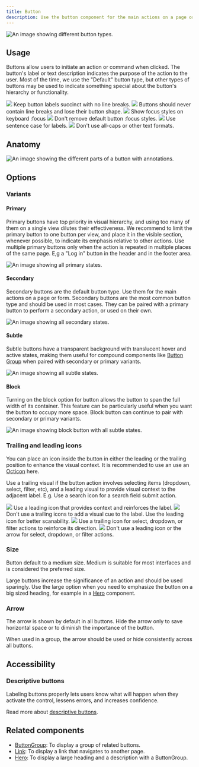 ```yaml
---
title: Button
description: Use the button component for the main actions on a page or form.
---
```



![An image showing different button types.](https://github.com/primer/brand/assets/6951037/fcc3b962-1b4a-416b-be29-4a70ef503f2a)

## Usage

Buttons allow users to initiate an action or command when clicked. The button's label or text description indicates the purpose of the action to the user. Most of the time, we use the "Default" button type, but other types of buttons may be used to indicate something special about the button's hierarchy or functionality.

<DoDontContainer>
  <Do>
    <img src="https://github.com/primer/brand/assets/6951037/b2396328-bac2-4b92-b958-954f2d8e265d" />
    <Caption>Keep button labels succinct with no line breaks.</Caption>
  </Do>
  <Dont>
    <img src="https://github.com/primer/brand/assets/6951037/efa5748a-8609-4abb-b34b-b4604dc2a7c1" />
    <Caption>
      Buttons should never contain line breaks and lose their button shape.
    </Caption>
  </Dont>
</DoDontContainer>

<DoDontContainer>
  <Do>
    <img src="https://github.com/primer/brand/assets/6951037/96da1bd5-d537-40c1-9103-96254813648f" />
    <Caption>Show focus styles on keyboard :focus</Caption>
  </Do>
  <Dont>
    <img src="https://github.com/primer/brand/assets/6951037/edc931cf-06ed-4814-8ad0-24a8344902c0" />
    <Caption>Don't remove default button :focus styles.</Caption>
  </Dont>
</DoDontContainer>

<DoDontContainer>
  <Do>
    <img src="https://github.com/primer/brand/assets/6951037/1a234331-7efe-48e4-80bc-cd2a896f3171" />
    <Caption>Use sentence case for labels.</Caption>
  </Do>
  <Dont>
    <img src="https://github.com/primer/brand/assets/6951037/44ad7250-e9d1-4e23-9c00-229cd86447d4" />
    <Caption>Don't use all-caps or other text formats.</Caption>
  </Dont>
</DoDontContainer>

## Anatomy

![An image showing the different parts of a button with annotations.](https://github.com/primer/brand/assets/6951037/ef74e834-2650-424e-b382-bdcd4a09c113)

## Options

### Variants

#### Primary

Primary buttons have top priority in visual hierarchy, and using too many of them on a single view dilutes their effectiveness. We recommend to limit the primary button to one button per view, and place it in the visible section, whenever possible, to indicate its emphasis relative to other actions. Use multiple primary buttons only when the action is repeated in multiple places of the same page. E,g a "Log in" button in the header and in the footer area.

![An image showing all primary states.](https://github.com/primer/brand/assets/6951037/dfad0124-4cdc-4230-b442-4ee9c747d0f0)

#### Secondary

Secondary buttons are the default button type. Use them for the main actions on a page or form. Secondary buttons are the most common button type and should be used in most cases. They can be paired with a primary button to perform a secondary action, or used on their own.

![An image showing all secondary states.](https://github.com/primer/brand/assets/6951037/71f5a85d-4e63-4a3b-b7fc-2492ceae2b30)

#### Subtle

Subtle buttons have a transparent background with translucent hover and active states, making them useful for compound components like [Button Group](/components/ButtonGroup) when paired with secondary or primary variants.

![An image showing all subtle states.](https://github.com/primer/brand/assets/912236/7420969a-e561-4fd6-9bef-7340e2b0a7e8)

#### Block

Turning on the block option for button allows the button to span the full width of its container. This feature can be particularly useful when you want the button to occupy more space. Block button can continue to pair with secondary or primary variants.

![An image showing block button with all subtle states.](https://github.com/primer/brand/assets/6951037/2fe48284-7c3d-4262-9992-3fc029237fe6)

### Trailing and leading icons

You can place an icon inside the button in either the leading or the trailing position to enhance the visual context. It is recommended to use an use an [Octicon](https://primer.style/octicons) here.

Use a trailing visual if the button action involves selecting items (dropdown, select, filter, etc), and a leading visual to provide visual context to the adjacent label. E.g. Use a search icon for a search field submit action.

<DoDontContainer>
  <Do>
    <img src="https://github.com/primer/brand/assets/6951037/558dd2c0-22b9-4e0b-aa0d-6394eae29e6c" />
    <Caption>
      Use a leading icon that provides context and reinforces the label.
    </Caption>
  </Do>
  <Dont>
    <img src="https://github.com/primer/brand/assets/6951037/2b4b06e5-5e54-4d8d-885a-b0d3faaa1298" />
    <Caption>
      Don't use a trailing icons to add a visual cue to the label. Use the
      leading icon for better scanability.
    </Caption>
  </Dont>
</DoDontContainer>

<DoDontContainer>
  <Do>
    <img src="https://github.com/primer/brand/assets/6951037/5e534c85-0dcd-44b2-8c21-f80f2f14a4d0" />
    <Caption>
      Use a trailing icon for select, dropdown, or filter actions to reinforce
      its direction.
    </Caption>
  </Do>
  <Dont>
    <img src="https://github.com/primer/brand/assets/6951037/2b3ad072-d3dd-4b34-b7fa-a915fd84d03d" />
    <Caption>
      Don't use a leading icon or the arrow for select, dropdown, or filter
      actions.
    </Caption>
  </Dont>
</DoDontContainer>

### Size

Button default to a medium size. Medium is suitable for most interfaces and is considered the preferred size.

Large buttons increase the significance of an action and should be used sparingly. Use the large option when you need to emphasize the button on a big sized heading, for example in a [Hero](/components/Hero) component.

### Arrow

The arrow is shown by default in all buttons. Hide the arrow only to save horizontal space or to diminish the importance of the button.

When used in a group, the arrow should be used or hide consistently across all buttons.

## Accessibility

### Descriptive buttons

Labeling buttons properly lets users know what will happen when they activate the control, lessens errors, and increases confidence.

Read more about [descriptive buttons](https://primer.style/design/guides/accessibility/descriptive-buttons/).

## Related components

- [ButtonGroup](/components/ButtonGroup): To display a group of related buttons.
- [Link](/components/Link): To display a link that navigates to another page.
- [Hero](/components/Hero): To display a large heading and a description with a ButtonGroup.
